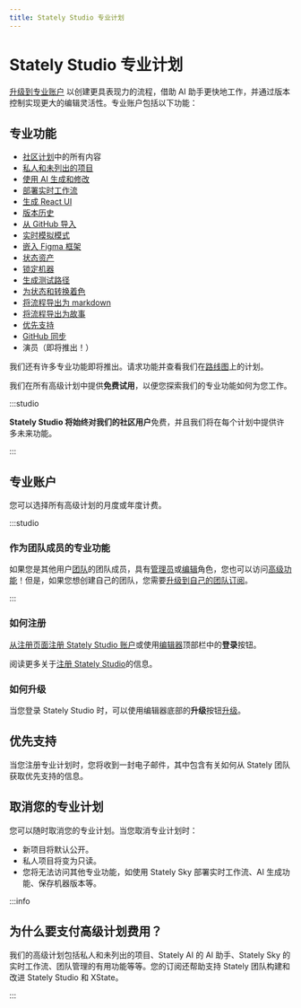 ```yaml
---
title: Stately Studio 专业计划
---
```


# Stately Studio 专业计划

[升级到专业账户](https://stately.ai/pricing) 以创建更具表现力的流程，借助 AI 助手更快地工作，并通过版本控制实现更大的编辑灵活性。专业账户包括以下功能：

## 专业功能

- [社区计划](studio-community-plan.mdx)中的所有内容
- [私人和未列出的项目](/docs/projects/#change-a-projects-visibility)
- [使用 AI 生成和修改](generate-flow.mdx)
- [部署实时工作流](stately-sky-getting-started.mdx)
- [生成 React UI](generate-react.mdx)
- [版本历史](versions.mdx)
- [从 GitHub 导入](import-from-github.mdx)
- [实时模拟模式](live-simulation.mdx)
- [嵌入 Figma 框架](figma.mdx)
- [状态资产](assets.mdx)
- [锁定机器](lock-machines.mdx)
- [生成测试路径](generate-test-paths.mdx)
- [为状态和转换着色](colors.mdx)
- [将流程导出为 markdown](export-as-code.mdx)
- [将流程导出为故事](export-as-code.mdx)
- [优先支持](/docs/studio-pro-plan/#priority-support)
- [GitHub 同步](import-from-github.mdx)
- 演员（即将推出！）

我们还有许多专业功能即将推出。请求功能并查看我们在[路线图](https://feedback.stately.ai)上的计划。

我们在所有高级计划中提供**免费试用**，以便您探索我们的专业功能如何为您工作。

:::studio

**Stately Studio 将始终对我们的社区用户**免费，并且我们将在每个计划中提供许多未来功能。

:::

## 专业账户

您可以选择所有高级计划的月度或年度计费。

:::studio

### 作为团队成员的专业功能

如果您是其他用户[团队](teams.mdx)的团队成员，具有[管理员](/docs/teams/#admin-role)或[编辑](/docs/teams/#editor-role)角色，您也可以访问[高级功能](#pro-features)！但是，如果您想创建自己的团队，您需要[升级到自己的团队订阅](upgrade.mdx)。

:::

### 如何注册

[从注册页面注册 Stately Studio 账户](https://stately.ai/registry/login)或使用[编辑器](https://stately.ai/editor)顶部栏中的**登录**按钮。

阅读更多关于[注册 Stately Studio](sign-up.mdx)的信息。

### 如何升级

当您登录 Stately Studio 时，可以使用编辑器底部的**升级**按钮[升级](upgrade.mdx)。

## 优先支持

当您注册专业计划时，您将收到一封电子邮件，其中包含有关如何从 Stately 团队获取优先支持的信息。

## 取消您的专业计划

您可以随时取消您的专业计划。当您取消专业计划时：

- 新项目将默认公开。
- 私人项目将变为只读。
- 您将无法访问其他专业功能，如使用 Stately Sky 部署实时工作流、AI 生成功能、保存机器版本等。

:::info

## 为什么要支付高级计划费用？

我们的高级计划包括私人和未列出的项目、Stately AI 的 AI 助手、Stately Sky 的实时工作流、团队管理的有用功能等等。您的订阅还帮助支持 Stately 团队构建和改进 Stately Studio 和 XState。

:::